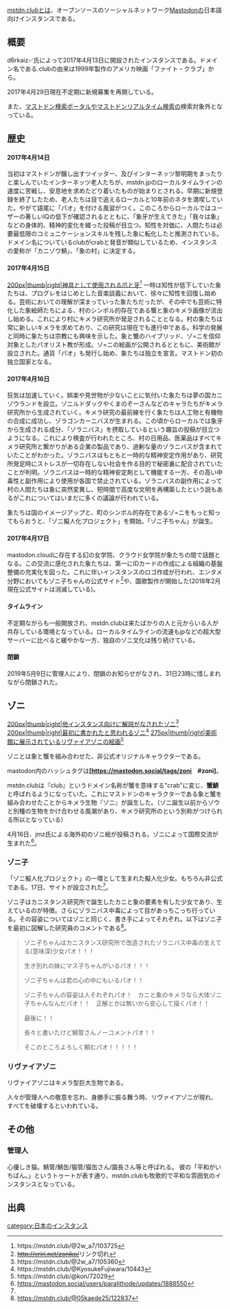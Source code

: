{{小文字}}
[[mstdn.club]]とは、オープンソースのソーシャルネットワーク[[Mastodon]]の日本語向けインスタンスである。

{{Infobox instance
| Name          = mstdn.club
| Image         = [[ファイル:Mstdnclub.png|300px]]
| Domain        = https://mstdn.club
| Admin         = [https://mstdn.club/@d6rkaiz d6rkaiz✅]
| Country       = 日本
| Start         = 2017年4月13日
| End = 2019年5月31日
| Kifu          = https://mstdn.club/paypal.html
| Alias         = .club、蟹鯖、ガラパゴス、キメラ研究所、ゾニ
}}

== 概要 ==
d6rkaiz✅氏によって2017年4月13日に開設されたインスタンスである。ドメイン名である.clubの由来は1999年製作のアメリカ映画「ファイト・クラブ」から。

2017年4月29日現在不定期に新規募集を再開している。

また、[[マストドン検索ポータル]]や[[マストドンリアルタイム検索]]の検索対象外となっている。

== 歴史 ==
==== 2017年4月14日 ====
当初はマストドンが醸し出すツイッター、及びインターネッツ黎明期をまったりと楽しんでいたインターネッツ老人たちが、mstdn.jpのローカルタイムラインの速度に苦戦し、安息地を求めたどり着いたものが始まりとされる。早期に新規登録を終了したため、老人たちは目で追えるローカルと10年前のネタを満喫していた。やがて語尾に「パオ」を付ける風習がつく。このころからローカルではユーザーの著しいIQの低下が確認されるとともに、「象牙が生えてきた」「我々は象」などの身体的、精神的変化を綴った投稿が目立つ。知性を対価に、人間たちは必要最低限のコミュニケーションスキルを残した象に転化したと推測されている。ドメイン名についているclubがcrabと発音が類似しているため、インスタンスの愛称が「カニゾウ鯖」、「象の村」に決定する。

==== 2017年4月15日 ====
[[ファイル:shingu.png|200px|thumb|right|神具として使用される爪と牙<ref>https://mstdn.club/@2w_a7/103725</ref>]]
一時は知性が低下していた象たちは、プログレをはじめとした音楽談義において、徐々に知性を回復し始める。芸術においての理解が深まっていった象たちだったが、その中でも芸術に特化した象絵師たちによる、村のシンボル的存在である蟹と象のキメラ画像が流出し始める。これにより村にキメラ研究所が発足されることとなる。村の象たちは常に新しいキメラを求めており、この研究は現在でも進行中である。科学の発展と同時に象たちは宗教にも興味を示した。象と蟹のハイブリッド、ゾ=ニを信仰対象としたパオリスト教が形成。ゾ=ニの絵画が公開されるとともに、美術館が設立された。通貨「パオ」も発行し始め、象たちは独立を宣言。マストドン初の独立国家となる。

==== 2017年4月16日 ====
狂気は加速していく。娯楽や見世物が少ないことに気付いた象たちは夢の国カニゾウランドを設立。ゾニルドダックやくまのぞーさんなどのキャラたちがキメラ研究所から生成されていく。キメラ研究の最前線を行く象たちは人工物と有機物の合成に成功し、ゾラゴンカーニバスが生まれる。この頃からローカルでは象牙から生成される成分、「ゾラニバス」を摂取しているという趣旨の投稿が目立つようになる。これにより検査が行われたところ、村の日用品、医薬品はすべてキメラ研究所と繋がりがある企業の製品であり、過剰な量のゾラニバスが含まれていたことがわかった。ゾラニバスはもともと一時的な精神安定作用があり、研究所発足時にストレスが一切存在しない社会を作る目的で秘密裏に配合されていたことが判明。ゾラニバスは一時的な精神安定剤として機能する一方、その高い中毒性と副作用により使用が各国で禁止されている。ゾラニバスの副作用によって村の人間たちは象に突然変異し、短時間で高度な文明を再構築したという説もあるがこれについてはいまだに多くの議論が行われている。

象たちは国のイメージアップと、町のシンボル的存在であるゾ=ニをもっと知ってもらおうと、「ゾニ擬人化プロジェクト」を開始。「ゾニ子ちゃん」が誕生。

==== 2017年4月17日 ====
mastodon.cloudに存在する幻の女学院、クラウド女学院が象たちの間で話題となる。この交流に感化された象たちは、第一にIDカードの作成による組織の基盤整備の充実化を図った。これに伴いインスタンスのロゴ作成が行われ、エンタメ分野においてもゾニ子ちゃんの公式サイト<ref name="zoniko"><s>http://eriri.net/zoniko/</s>リンク切れ</ref>や、園歌製作が開始した(2018年2月現在公式サイトは消滅している)。

==== タイムライン ====
不定期ながらも一般開放され、mstdn.clubは来たばかりの人と元からいる人が共存している環境となっている。ローカルタイムラインの流速もjpなどの超大型サーバーに比べると緩やかな一方、独自のゾニ文化は残り続けている。

==== 閉鎖 ====
2019年5月9日に管理人により、閉鎖のお知らせがなされ、31日23時に惜しまれながら閉鎖された。

== ゾニ ==
[[ファイル:zoni.png|200px|thumb|right|他インスタンス向けに解説がなされたゾニ<ref>https://mstdn.club/@2w_a7/105360</ref>]]
[[ファイル:1st_zoni.png|200px|thumb|right|最初に書かれたと思われるゾニ<ref>https://mstdn.club/@KyosukeFujiwara/10443</ref>]]
[[ファイル:leviazoni.jpg|275px|thumb|right|美術館に展示されているリヴァイアゾニの絵画<ref>https://mstdn.club/@kon/72029</ref>]]

ゾニとは象と蟹を組み合わせた、非公式オリジナルキャラクターである。

mastodon内のハッシュタグは'''[https://mastodon.social/tags/zoni　#zoni]'''。

mstdn.clubは『club』というドメイン名称が蟹を意味する"crab"に変じ、'''蟹鯖'''と呼ばれるようになっていた。これにマストドンのキャラクターである象と蟹を組み合わせたことからキメラ生物『ゾニ』が誕生した。（ゾニ誕生以前からゾウと別種の生物をかけ合わせる風潮があり、キメラ研究所のという別称がつけられる所以となっている）

4月16日、jmz氏による海外初のゾニ絵が投稿される。ゾニによって国際交流が生まれた<ref>https://mastodon.social/users/paralithode/updates/1888550</ref>。

=== ゾニ子 ===
「ゾニ擬人化プロジェクト」の一環として生まれた擬人化少女。もちろん非公式である。17日、サイトが設立された<ref name="zoniko" />。

ゾニ子はカニスタンス研究所で誕生したカニと象の要素を有した少女であり、生えているのが特徴。さらにゾラニバス中毒によって目があっちこっち行っている。その容姿についてはゾニと同じく、書き手によってそれぞれ。以下はゾニ子を最初に図解した研究員のコメントである<ref>https://mstdn.club/@05kaede25/122837</ref>。

<blockquote>
ゾニ子ちゃんはカニスタンス研究所で改造されたゾラニバス中毒の生えてる(意味深)少女パオ！！！

生き別れの妹にマス子ちゃんがいるパオ！！！

ゾニ子ちゃんは君の心の中にもいるパオ！！

ゾニ子ちゃんの容姿は人それぞれパオ！　カニと象のキメラなら大体ゾニ子ちゃんなんだパオ！！　正解とかは無いから安心して描くパオ！！

最後に！！

長々と書いたけど鯖管さんノーコメントパオ！！

そこのところよろしく頼むパオ！！！！！
</blockquote>

=== リヴァイアゾニ ===
リヴァイアゾニはキメラ型巨大生物である。

人々が管理人への敬意を忘れ、身勝手に振る舞う時、リヴァイアゾニが現れ、すべてを破壊するといわれている。

== その他 ==
=== 管理人 ===
心優しき猫。鯖管/鯖缶/猫管/猫缶さん/園長さん等と呼ばれる。
彼の「平和がいちばん。」というトゥートが表す通り、mstdn.clubも牧歌的で平和な雰囲気のインスタンスとなっている。

== 出典 ==
<references />

{{DEFAULTSORT:club}}
[[category:日本のインスタンス]]
